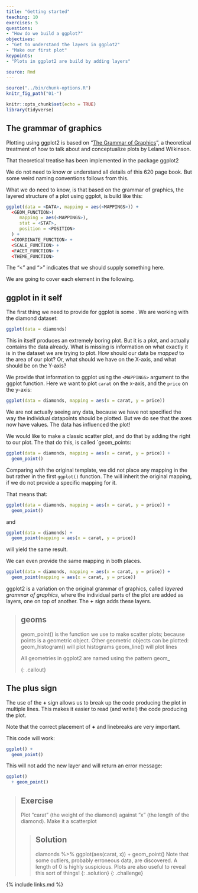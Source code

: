 ```yaml
---
title: "Getting started"
teaching: 10
exercises: 5
questions:
- "How do we build a ggplot?"
objectives:
- "Get to understand the layers in ggplot2"
- "Make our first plot"
keypoints:
- "Plots in ggplot2 are build by adding layers"

source: Rmd
---
```


```r
source("../bin/chunk-options.R")
knitr_fig_path("01-")
```

```r
knitr::opts_chunk$set(echo = TRUE)
library(tidyverse)
```

## The grammar of graphics

Plotting using ggplot2 is based on "[The Grammar of Graphics](https://link.springer.com/book/10.1007/0-387-28695-0)", a theoretical treatment of how 
to talk about and conceptualize plots by Leland Wilkinson.

That theoretical treatise has been implemented in the package ggplot2

We do not need to know or understand all details of this 620 page book. But some
weird naming conventions follows from this.

What we do need to know, is that based on the grammar of graphics, the layered
structure of a plot using ggplot, is build like this:

```r
ggplot(data = <DATA>, mapping = aes(<MAPPINGS>)) + 
  <GEOM_FUNCTION>(
     mapping = aes(<MAPPINGS>),
     stat = <STAT>, 
     position = <POSITION>
  ) +
  <COORDINATE_FUNCTION> +
  <SCALE_FUNCTION> +
  <FACET_FUNCTION> +
  <THEME_FUNCTION>
```

The "<" and ">" indicates that we should supply something here. 

We are going to cover each element in the following.

## ggplot in it self

The first thing we need to provide for ggplot is some <DATA>. We are working with
the diamond dataset:

```r
ggplot(data = diamonds)
```
This in itself produces an extremely boring plot. But it is a plot, and actually
contains the data already. What is 
missing is information on what exactly it is in the dataset we are trying to plot.
How should our data be *mapped* to the area of our plot? Or, what should we 
have on the X-axis, and what should be on the Y-axis?

We provide that information to ggplot using the `<MAPPINGS>` argument to the 
ggplot function. Here we want to plot `carat` on the x-axis, and the `price`
on the y-axis:

```r
ggplot(data = diamonds, mapping = aes(x = carat, y = price))
```

We are not actually seeing any data, because we have not specified the way the
individual datapoints should be plotted. But we do see that the axes now have values.
The data has influenced the plot!

We would like to make a classic scatter plot, and do that by adding the right
<GEOM_FUNCTION> to our plot. The <GEOM_FUNCTION> that do this, is called
`geom_points:

```r
ggplot(data = diamonds, mapping = aes(x = carat, y = price)) +
  geom_point()
```

Comparing with the original template, we did not place any mapping in the 
<GEOM_FUNCTION> but rather in the first `ggplot()` function. 
The  <GEOM_FUNCTION> will inherit the original mapping, if we do not provide
a specific mapping for it.

That means that:
```r
ggplot(data = diamonds, mapping = aes(x = carat, y = price)) +
  geom_point()
```

and
```r
ggplot(data = diamonds) +
  geom_point(mapping = aes(x = carat, y = price))
```

will yield the same result.

We can even provide the same mapping in both places. 

```r
ggplot(data = diamonds, mapping = aes(x = carat, y = price)) +
  geom_point(mapping = aes(x = carat, y = price))
```

ggplot2 is a variation on the original grammar of graphics, called *layered grammar
of graphics*, where the individual parts of the plot are added as layers, one
on top of another. The **+** sign adds these layers.

> ## geoms
>
> geom_point() is the function we use to make scatter plots; because points is
> a geometric object. 
> Other geometric objects can be plotted:
> geom_histogram() will plot histograms
> geom_line() will plot lines
>
> All geometries in ggplot2 are named using the pattern geom_
> 
{: .callout}





## The plus sign

The use of the **+** sign allows us to break up the code producing the plot
in multiple lines. This makes it easier to read (and write!) the code producing
the plot. 

Note that the correct placement of **+** and linebreaks are very important.

This code will work:

```r
ggplot() +
  geom_point()
```


This will not add the new layer and will return an error message:

```r
ggplot()
  + geom_point()
```

> ## Exercise
> 
> Plot "carat" (the weight of the diamond) against "x" (the length of the diamond).
> Make it a scatterplot
> 
> > ## Solution
> >
> > diamonds %>%
> >   ggplot(aes(carat, x)) +
> >   geom_point()
> > Note that some outliers, probably erroneous data, are discovered. 
> > A length of 0 is highly suspicious. Plots are also useful to reveal this 
> > sort of things!
> {: .solution}
{: .challenge}




{% include links.md %}